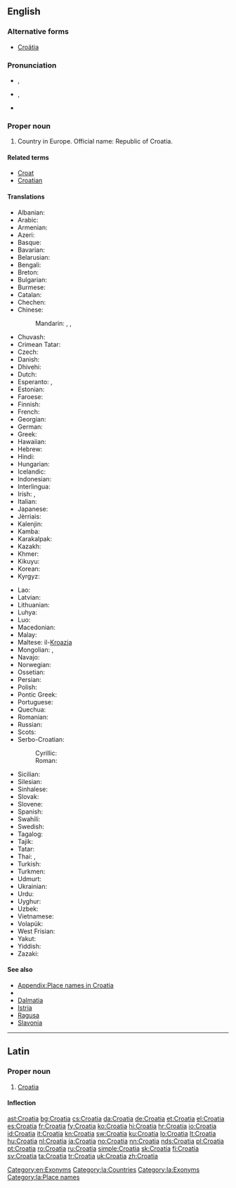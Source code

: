==English==
{{wikipedia}}

===Alternative forms===
* [[Croätia]]

===Pronunciation===
* {{a|UK}} {{IPA|/ˌkɹəʊˈeɪ.ʃə/}}, {{X-SAMPA|/"kr@U%eI.S@/}}
* {{a|US}} {{IPA|/ˌkɹoʊˈeɪ.ʃə/}}, {{X-SAMPA|/"kr@U%eI.S@/}}
* {{audio|en-us-Croatia.ogg|Audio (US)}}

===Proper noun===
{{en-proper noun}}

# Country in Europe. Official name: Republic of Croatia.

====Related terms====
* [[Croat]]
* [[Croatian]]

====Translations====
{{trans-top|Country in Europe}}
* Albanian: {{t+|sq|Kroacia}}
* Arabic: {{t-|ar|كرواتيا|f|tr=kurwātiyā}}
* Armenian: {{t-|hy|Խորվաթիա|tr=Xorvat'ia}}
* Azeri: {{t+|az|Xorvatiya}}
* Basque: {{t+|eu|Kroazia}}
* Bavarian: {{tø|bar|Kroazien}}
* Belarusian: {{t-|be|Харватыя|f|tr=Xarvátyja}}
* Bengali: {{t-|bn|ক্রোয়েশিয়া|tr=kroyeshiya|sc=Beng}}
* Breton: {{t-|br|Kroatia}}
* Bulgarian: {{t+|bg|Хърватска|f|tr=Hărvátska}}
* Burmese: {{t-|my|ခရိုအေးရှားနိုင်ငံ|tr=hkăro-e:sha: naingngan|sc=Mymr}}
* Catalan: {{t+|ca|Croàcia}}
* Chechen: {{tø|ce|Хорвати}}
* Chinese:
*: Mandarin: {{t-|cmn|剋羅地亞|sc=Hani}}, {{t-|cmn|克罗地亚|tr=Kèluódìyà|sc=Hani}}, {{t|cmn|克羅埃西亞|tr=Kèluóāixīyà|sc=Hani}}
* Chuvash: {{tø|cv|Хорвати|sc=Cyrl}}
* Crimean Tatar: {{tø|crh|Hırvatistan}}
* Czech: {{t+|cs|Chorvatsko|n}}
* Danish: {{t-|da|Kroatien}}
* Dhivehi: {{t-|dv|ކުރޮއޭޝިއާ|sc=Thaa}}
* Dutch: {{t+|nl|Kroatië}}
* Esperanto: {{t-|eo|Kroatio}}, {{t-|eo|Kroatujo}}
* Estonian: {{t+|et|Horvaatia}}
* Faroese: {{t-|fo|Kroatia|f|n}}
* Finnish: {{t+|fi|Kroatia}}
* French: {{t+|fr|Croatie|f}}
* Georgian: {{t-|ka|ხორვატია|tr=xorvatia|sc=Geor}}
* German: {{t+|de|Kroatien|n}}
* Greek: {{t+|el|Κροατία|f|tr=Kroatía}}
* Hawaiian: {{tø|haw|Koloatia}}
* Hebrew: {{t+|he|קרואטיה|tr=qroat'ia}}
* Hindi: {{t+|hi|क्रोएशिया|tr=kro'ēśiyā}}
* Hungarian: {{t+|hu|Horvátország}}
* Icelandic: {{t+|is|Króatía|f}}
* Indonesian: {{t-|id|Kroasia}}
* Interlingua: {{t-|ia|Croatia}}
* Irish: {{t-|ga|Cróit|f|alt=An Chróit}}, {{t-|ga|Poblacht na Cróite|f}}
* Italian: {{t+|it|Croazia}}
* Japanese: {{t+|ja|クロアチア|tr=Kuroachia}}
* Jèrriais: {{tø|roa-jer|Croatie|f}}
* Kalenjin: {{tø|kln|Korasia}}
* Kamba: {{tø|kam|Korasia}}
* Karakalpak: {{tø|kaa|Xorvatiya}}
* Kazakh: {{t|kk|Хыруатстан|tr=Xıruatstan|sc=Cyrl}}
* Khmer: {{t-|km|ក្រូអាស៊ី|tr=kro ar si|sc=Khmr}}
* Kikuyu: {{tø|ki|Korasia}}
* Korean: {{t+|ko|크로아티아|tr=Keuroatia|sc=Hang}}
* Kyrgyz: {{t-|ky|Хорватия|tr=Xorvatija|sc=Cyrl}}
{{trans-mid}}
* Lao: {{t+|lo|ໂຄຣເອເຊຍ|sc=Laoo}}
* Latvian: {{t+|lv|Horvātija}}
* Lithuanian: {{t+|lt|Kroatija}}
* Luhya: {{tø|luy|Korasia}}
* Luo: {{tø|luo|Korasia}}
* Macedonian: {{t+|mk|Хрватска|f|tr=H'rvatska}}
* Malay: {{t-|ms|Croatia}}
* Maltese: il-[[Kroazja]]
* Mongolian: {{t-|mn|Хорват|tr=Xorvat|sc=Cyrl}}, {{t-|mn|Хорвати|sc=Cyrl}}
* Navajo: {{tø|nv|Kwóóʼad bikéyah}}
* Norwegian: {{t+|no|Kroatia}}
* Ossetian: {{tø|os|Хорвати|sc=Cyrl}}
* Persian: {{t+|fa|کرواسی|tr=Koroâsi}}
* Polish: {{t+|pl|Chorwacja}}
* Pontic Greek: {{tø|pnt|Κροατία}}
* Portuguese: {{t+|pt|Croácia}}
* Quechua: {{t-|qu|Hurwatsuyu}}
* Romanian: {{t+|ro|Croația|f}}
* Russian: {{t+|ru|Хорватия|f|tr=Xorvátija}}
* Scots: {{tø|sco|Croatie}}
* Serbo-Croatian:
*: Cyrillic: {{t-|sh|Хрватска|f|alt=Хр̀ва̄тска|sc=Cyrl}}
*: Roman: {{t-|sh|Hrvatska|f|alt=Hr̀vātskā}}
* Sicilian: {{t-|scn|Croazzia|f}}
* Silesian: {{tø|szl|Chorwacyjo|f}}
* Sinhalese: {{t-|si|ක්‍රොඒෂියාව|tr=kroēṣiyāva|sc=Sinh}}
* Slovak: {{t-|sk|Chorvátsko|n}}
* Slovene: {{t+|sl|Hrvaška|alt=Hrváška|f}}
* Spanish: {{t+|es|Croacia|f}}
* Swahili: {{t+|sw|Korasia}}
* Swedish: {{t+|sv|Kroatien}}
* Tagalog: {{t-|tl|Croatia}}
* Tajik: {{t-|tg|Хорватия|tr=Xorvatija|sc=Cyrl}}
* Tatar: {{t-|tt|Хорватия|tr=Xorvatija|sc=Cyrl}}
* Thai: {{t+|th|โครเอเชีย|tr=kroh-aychia}}, {{t-|th|ประเทศโครเอเชีย|tr=bpràtêt kroh-aychia|sc=Thai}}
* Turkish: {{t+|tr|Hırvatistan}}
* Turkmen: {{t-|tk|Horwatiýa}}
* Udmurt: {{tø|udm|Хорватия}}
* Ukrainian: {{t+|uk|Хорватія|f|tr=Xorvátija}}
* Urdu: {{t-|ur|کرویشیا|tr=kro'ēśiyā}}
* Uyghur: {{t-|ug|كرودىيە|tr=Krodiye|sc=ug-Arab}}
* Uzbek: {{t-|uz|Xorvatiya}}
* Vietnamese: {{t-|vi|Croatia}}
* Volapük: {{t+|vo|Kroasän}}
* West Frisian: {{t-|fy|Kroaasje}}
* Yakut: {{tø|sah|Хорватия|tr=Xorvatija|sc=Cyrl}}
* Yiddish: {{t-|yi|קראאטיע|sc=Hebr}}
* Zazaki: {{qualifier|Southern Zazaki}} {{tø|zza|Xırvatıstan}}
{{trans-bottom}}

====See also====
* [[Appendix:Place names in Croatia]]
* {{list:countries of Europe/en}}
* [[Dalmatia]]
* [[Istria]]
* [[Ragusa]]
* [[Slavonia]]

[[Category:en:Exonyms]]

----

==Latin==
{{wikipedia|lang=la}}

===Proper noun===
{{la-proper noun|Croatia|Croatiae|Croatiae|f|first}}

# [[#English|Croatia]]

====Inflection====
{{la-decl-1st-loc|Croati}}

[[Category:la:Countries]]
[[Category:la:Exonyms]]
[[Category:la:Place names]]

[[ast:Croatia]]
[[bg:Croatia]]
[[cs:Croatia]]
[[da:Croatia]]
[[de:Croatia]]
[[et:Croatia]]
[[el:Croatia]]
[[es:Croatia]]
[[fr:Croatia]]
[[fy:Croatia]]
[[ko:Croatia]]
[[hi:Croatia]]
[[hr:Croatia]]
[[io:Croatia]]
[[id:Croatia]]
[[it:Croatia]]
[[kn:Croatia]]
[[sw:Croatia]]
[[ku:Croatia]]
[[lo:Croatia]]
[[lt:Croatia]]
[[hu:Croatia]]
[[nl:Croatia]]
[[ja:Croatia]]
[[no:Croatia]]
[[nn:Croatia]]
[[nds:Croatia]]
[[pl:Croatia]]
[[pt:Croatia]]
[[ro:Croatia]]
[[ru:Croatia]]
[[simple:Croatia]]
[[sk:Croatia]]
[[fi:Croatia]]
[[sv:Croatia]]
[[ta:Croatia]]
[[tr:Croatia]]
[[uk:Croatia]]
[[zh:Croatia]]